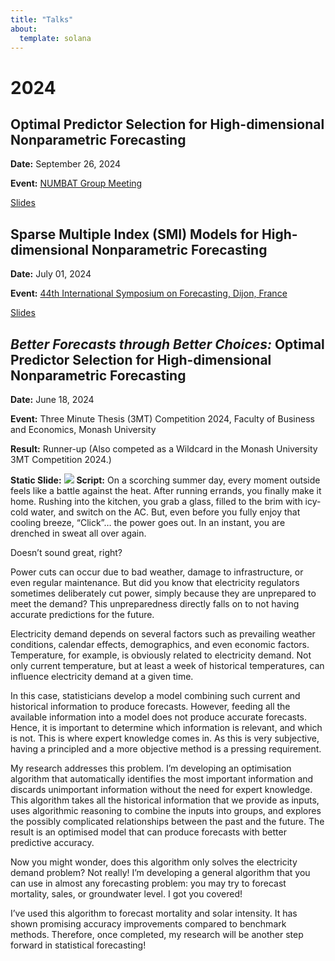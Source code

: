 ```yaml
---
title: "Talks"
about:
  template: solana
---
```


# 2024

## **Optimal Predictor Selection for High-dimensional Nonparametric Forecasting**

**Date:** September 26, 2024

**Event:** [NUMBAT Group Meeting](https://numbat.space/events.html)

[Slides](https://github.com/nuwani-palihawadana/NUMBAT-2024-talk)

## **Sparse Multiple Index (SMI) Models for High-dimensional Nonparametric Forecasting**

**Date:** July 01, 2024

**Event:** [44th International Symposium on Forecasting, Dijon, France](https://forecasters.org/events/symposium-on-forecasting/)

[Slides](https://github.com/nuwani-palihawadana/ISF2024-smimodel-talk)

## ***Better Forecasts through Better Choices:*** **Optimal Predictor Selection for High-dimensional Nonparametric Forecasting**

**Date:** June 18, 2024

**Event:** Three Minute Thesis (3MT) Competition 2024, Faculty of Business and Economics, Monash University

**Result:** Runner-up (Also competed as a Wildcard in the Monash University 3MT Competition 2024.)

**Static Slide:** ![](images/3MT.png){fig-align="center"} **Script:** On a scorching summer day, every moment outside feels like a battle against the heat. After running errands, you finally make it home. Rushing into the kitchen, you grab a glass, filled to the brim with icy-cold water, and switch on the AC. But, even before you fully enjoy that cooling breeze, “Click”… the power goes out. In an instant, you are drenched in sweat all over again.

Doesn’t sound great, right?

Power cuts can occur due to bad weather, damage to infrastructure, or even regular maintenance. But did you know that electricity regulators sometimes deliberately cut power, simply because they are unprepared to meet the demand? This unpreparedness directly falls on to not having accurate predictions for the future.

Electricity demand depends on several factors such as prevailing weather conditions, calendar effects, demographics, and even economic factors. Temperature, for example, is obviously related to electricity demand. Not only current temperature, but at least a week of historical temperatures, can influence electricity demand at a given time.

In this case, statisticians develop a model combining such current and historical information to produce forecasts. However, feeding all the available information into a model does not produce accurate forecasts. Hence, it is important to determine which information is relevant, and which is not. This is where expert knowledge comes in. As this is very subjective, having a principled and a more objective method is a pressing requirement.

My research addresses this problem. I’m developing an optimisation algorithm that automatically identifies the most important information and discards unimportant information without the need for expert knowledge. This algorithm takes all the historical information that we provide as inputs, uses algorithmic reasoning to combine the inputs into groups, and explores the possibly complicated relationships between the past and the future. The result is an optimised model that can produce forecasts with better predictive accuracy.

Now you might wonder, does this algorithm only solves the electricity demand problem? Not really! I’m developing a general algorithm that you can use in almost any forecasting problem: you may try to forecast mortality, sales, or groundwater level. I got you covered!

I’ve used this algorithm to forecast mortality and solar intensity. It has shown promising accuracy improvements compared to benchmark methods. Therefore, once completed, my research will be another step forward in statistical forecasting!
